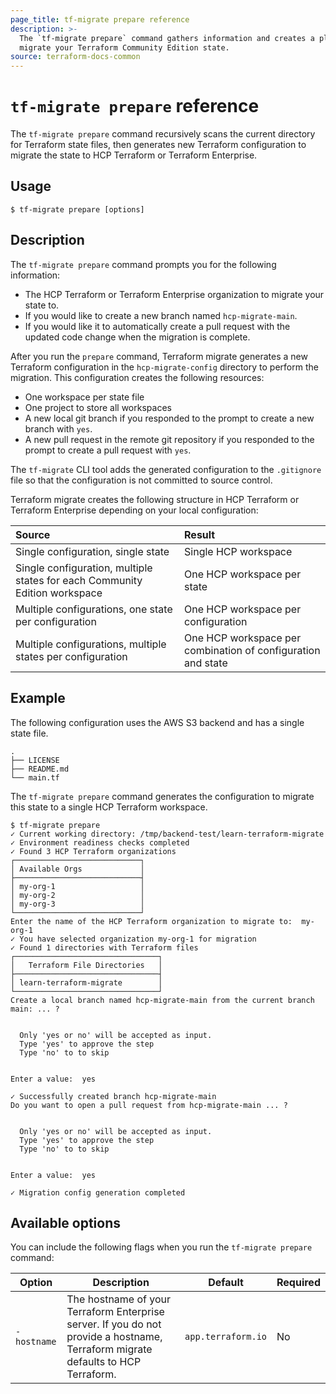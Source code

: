 ```yaml
---
page_title: tf-migrate prepare reference
description: >-
  The `tf-migrate prepare` command gathers information and creates a plan to
  migrate your Terraform Community Edition state.
source: terraform-docs-common
---
```


# `tf-migrate prepare` reference

The `tf-migrate prepare` command recursively scans the current directory for Terraform state files, then generates new Terraform configuration to migrate the state to HCP Terraform or Terraform Enterprise. 

## Usage

    $ tf-migrate prepare [options]

## Description

The `tf-migrate prepare` command prompts you for the following information:

-   The HCP Terraform or Terraform Enterprise organization to migrate your state to.
-   If you would like to create a new branch named `hcp-migrate-main`.  
-   If you would like it to automatically create a pull request with the updated code change when the migration is complete.

After you run the `prepare` command, Terraform migrate generates a new Terraform configuration in the `hcp-migrate-config` directory to perform the migration. This configuration creates the following resources:

-   One workspace per state file  
-   One project to store all workspaces  
-   A new local git branch if you responded to the prompt to create a new branch with `yes`.  
-   A new pull request in the remote git repository if you responded to the prompt to create a pull request with `yes`.

The `tf-migrate` CLI tool adds the generated configuration to the `.gitignore` file so that the configuration is not committed to source control.

Terraform migrate creates the following structure in HCP Terraform or Terraform Enterprise depending on your local configuration:

| Source                                                                     | Result                                                       |
| :------------------------------------------------------------------------- | :----------------------------------------------------------- |
| Single configuration, single state                                         | Single HCP workspace                                         |
| Single configuration, multiple states for each Community Edition workspace | One HCP workspace per state                                  |
| Multiple configurations, one state per configuration                       | One HCP workspace per configuration                          |
| Multiple configurations, multiple states per configuration                 | One HCP workspace per combination of configuration and state |

## Example

The following configuration uses the AWS S3 backend and has a single state file.

<CodeBlockConfig hideClipboard>

    .
    ├── LICENSE
    ├── README.md
    └── main.tf

</CodeBlockConfig>

The `tf-migrate prepare` command generates the configuration to migrate this state to a single HCP Terraform workspace.

<CodeBlockConfig hideClipboard>

    $ tf-migrate prepare
    ✓ Current working directory: /tmp/backend-test/learn-terraform-migrate
    ✓ Environment readiness checks completed
    ✓ Found 3 HCP Terraform organizations
    ┌────────────────────────────┐
    │ Available Orgs             │
    ├────────────────────────────┤
    │ my-org-1                   │
    │ my-org-2                   │
    │ my-org-3                   │
    └────────────────────────────┘
    Enter the name of the HCP Terraform organization to migrate to:  my-org-1
    ✓ You have selected organization my-org-1 for migration
    ✓ Found 1 directories with Terraform files
    ┌────────────────────────────────┐
    │   Terraform File Directories   │
    ├────────────────────────────────┤
    │ learn-terraform-migrate        │
    └────────────────────────────────┘
    Create a local branch named hcp-migrate-main from the current branch main: ... ?


      Only 'yes or no' will be accepted as input.
      Type 'yes' to approve the step
      Type 'no' to to skip


    Enter a value:  yes

    ✓ Successfully created branch hcp-migrate-main
    Do you want to open a pull request from hcp-migrate-main ... ?


      Only 'yes or no' will be accepted as input.
      Type 'yes' to approve the step
      Type 'no' to to skip


    Enter a value:  yes

    ✓ Migration config generation completed

</CodeBlockConfig>

## Available options

You can include the following flags when you run the `tf-migrate prepare` command:

| Option      | Description                                                                                                                      | Default            | Required |
| ----------- | -------------------------------------------------------------------------------------------------------------------------------- | ------------------ | -------- |
| `-hostname` | The hostname of your Terraform Enterprise server. If you do not provide a hostname, Terraform migrate defaults to HCP Terraform. | `app.terraform.io` | No       |

